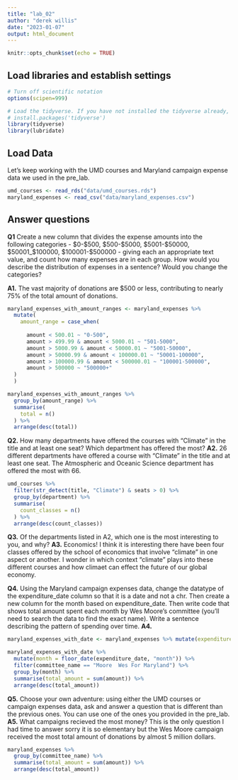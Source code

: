 ```yaml
---
title: "lab_02"
author: "derek willis"
date: "2023-01-07"
output: html_document
---
```


```r
knitr::opts_chunk$set(echo = TRUE)
```

## Load libraries and establish settings

```r
# Turn off scientific notation
options(scipen=999)

# Load the tidyverse. If you have not installed the tidyverse already, remove the # from the next line and run it first.  
# install.packages('tidyverse')
library(tidyverse)
library(lubridate)
```

## Load Data

Let's keep working with the UMD courses and Maryland campaign expense data we used in the pre_lab.

```r
umd_courses <- read_rds("data/umd_courses.rds")
maryland_expenses <- read_csv("data/maryland_expenses.csv")
```

## Answer questions

**Q1** Create a new column that divides the expense amounts into the following categories - \$0-\$500, \$500-\$5000, \$5001-\$50000, \$50001\_\$100000, \$100001-\$500000 - giving each an appropriate text value, and count how many expenses are in each group. How would you describe the distribution of expenses in a sentence? Would you change the categories?

**A1.** The vast majority of donations are $500 or less, contributing to nearly 75% of the total amount of donations.

```r
maryland_expenses_with_amount_ranges <- maryland_expenses %>% 
  mutate(
    amount_range = case_when(
    
      amount < 500.01 ~ "0-500",
      amount > 499.99 & amount < 5000.01 ~ "501-5000",
      amount > 5000.99 & amount < 50000.01 ~ "5001-50000",
      amount > 50000.99 & amount < 100000.01 ~ "50001-100000",
      amount > 100000.99 & amount < 500000.01 ~ "100001-500000",
      amount > 500000 ~ "500000+"
  )
  )

maryland_expenses_with_amount_ranges %>%
  group_by(amount_range) %>%
  summarise(
    total = n()
  ) %>%
  arrange(desc(total))
```

**Q2.** How many departments have offered the courses with "Climate" in the title and at least one seat? Which department has offered the most? 
**A2.** 26 different departments have offered a course with "Climate" in the title and at least one seat. The Atmospheric and Oceanic Science department has offered the most with 66. 

```r
umd_courses %>% 
  filter(str_detect(title, "Climate") & seats > 0) %>%
  group_by(department) %>%
  summarise(
    count_classes = n()
  ) %>%
  arrange(desc(count_classes))
```

**Q3.** Of the departments listed in A2, which one is the most interesting to you, and why?
**A3.** Economics! I think it is interesting there have been four classes offered by the school of economics that involve "climate" in one aspect or another. I wonder in which context "climate" plays into these different courses and how climaet can effect the future of our global economy. 

**Q4.** Using the Maryland campaign expenses data, change the datatype of the expenditure_date column so that it is a date and not a chr. Then create a new column for the month based on expenditure_date. Then write code that shows total amount spent each month by Wes Moore's committee (you'll need to search the data to find the exact name). Write a sentence describing the pattern of spending over time.
**A4.**

```r
maryland_expenses_with_date <- maryland_expenses %>% mutate(expenditure_date=mdy(expenditure_date))

maryland_expenses_with_date %>%
  mutate(month = floor_date(expenditure_date, "month")) %>%
  filter(committee_name == "Moore  Wes For Maryland") %>%
  group_by(month) %>%
  summarise(total_amount = sum(amount)) %>%
  arrange(desc(total_amount))
```

**Q5.** Choose your own adventure: using either the UMD courses or campaign expenses data, ask and answer a question that is different than the previous ones. You can use one of the ones you provided in the pre_lab.
**A5.** What campaigns recieved the most money? This is the only question I had time to answer sorry it is so elementary but the Wes Moore campaign received the most total amount of donations by almost 5 million dollars.

```r
maryland_expenses %>%
  group_by(committee_name) %>%
  summarise(total_amount = sum(amount)) %>%
  arrange(desc(total_amount))
```

